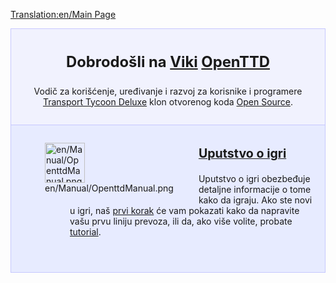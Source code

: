 [[Translation:en/Main Page]]
{{en/Translation|origin= en/Main Page
|from  = en
|to    = sr
|Percentage = 5
}}

<div style="background-color: #f1f2fe; border: 1px solid #c7c8fe; margin: 0; padding: 1em 1em 1em 1em; text-align:center">
<div style="font-size:1.7em; font-weight:bold">Dobrodošli na [https://www.wikipedia.org/wiki/sr-el:viki Viki] <span class="plainlinks">[http://www.openttd.org/ OpenTTD]</span></div>
Vodič za korišćenje, uređivanje i razvoj za korisnike i programere [[sr/Transport Tycoon Deluxe|Transport Tycoon Deluxe]] klon otvorenog koda [http://www.opensource.org/ Open Source].
</div>
<div style="background-color: #E7EBFF; border: 1px solid #c7c8fe; border-top:none; padding: 1em 1em 0em 1em; margin-bottom:2em">
<div style="float:left">[[File:en/Manual/OpenttdManual.png|64px]]</div>
<div style="margin-left:80px; margin-bottom:4em">
<div style="font-size:1.4em; font-weight:bold">[[sr/Manual/Main Page|Uputstvo o igri]]</div>
Uputstvo o igri obezbeđuje detaljne informacije o tome kako da igraju. Ako ste novi u igri, naš [[sr/Prvi koraci|prvi korak]] će vam pokazati kako da napravite vašu prvu liniju prevoza, ili da, ako više volite, probate [[sr/Tutorial|tutorial]].</div>